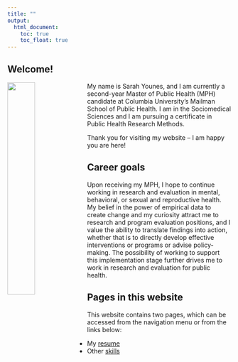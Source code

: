 ```yaml
---
title: ""
output: 
  html_document:
    toc: true
    toc_float: true
---
```


## Welcome!

<img src="images/home.jpg" align="left" style="width:35%">

My name is Sarah Younes, and I am currently a second-year Master of Public Health (MPH) candidate at Columbia University's Mailman School of Public Health. I am in the Sociomedical Sciences and I am pursuing a certificate in Public Health Research Methods.

Thank you for visiting my website -- I am happy you are here!

## Career goals

Upon receiving my MPH, I hope to continue working in research and evaluation in mental, behavioral, or sexual and reproductive health. My belief in the power of empirical data to create change and my curiosity attract me to research and program evaluation positions, and I value the ability to translate findings into action, whether that is to directly develop effective interventions or programs or advise policy-making. The possibility of working to support this implementation stage further drives me to work in research and evaluation for public health.

## Pages in this website

This website contains two pages, which can be accessed from the navigation menu or from the links below:

* My [resume](resume.html)
* Other [skills](skills.html)